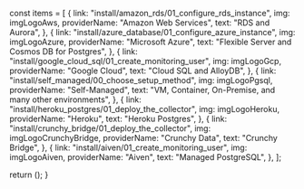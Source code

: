 



  const items = [
    {
      link: "install/amazon_rds/01_configure_rds_instance",
      img: imgLogoAws,
      providerName: "Amazon Web Services",
      text: "RDS and Aurora",
    },
    {
      link: "install/azure_database/01_configure_azure_instance",
      img: imgLogoAzure,
      providerName: "Microsoft Azure",
      text: "Flexible Server and Cosmos DB for Postgres",
    },
    {
      link: "install/google_cloud_sql/01_create_monitoring_user",
      img: imgLogoGcp,
      providerName: "Google Cloud",
      text: "Cloud SQL and AlloyDB",
    },
    {
      link: "install/self_managed/00_choose_setup_method",
      img: imgLogoPgsql,
      providerName: "Self-Managed",
      text: "VM, Container, On-Premise, and many other environments",
    },
    {
      link: "install/heroku_postgres/01_deploy_the_collector",
      img: imgLogoHeroku,
      providerName: "Heroku",
      text: "Heroku Postgres",
    },
    {
      link: "install/crunchy_bridge/01_deploy_the_collector",
      img: imgLogoCrunchyBridge,
      providerName: "Crunchy Data",
      text: "Crunchy Bridge",
    },
    {
      link: "install/aiven/01_create_monitoring_user",
      img: imgLogoAiven,
      providerName: "Aiven",
      text: "Managed PostgreSQL",
    },
  ];

  return (<InstallChoice docsRoot={root} items={items} />);
}


